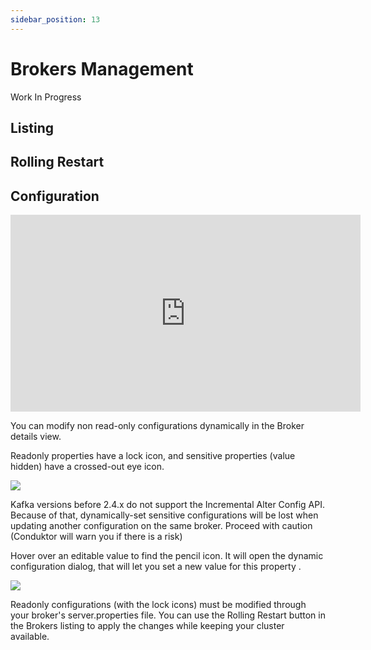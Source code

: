 ```yaml
---
sidebar_position: 13
---
```



# Brokers Management

<InfoBox type="info">Work In Progress</InfoBox>

## Listing

## Rolling Restart

## Configuration

<iframe
  width="560"
  height="315"
  src="https://www.youtube.com/embed/r1FJVLEym-Y"
  title="YouTube video player"
  frameborder="0"
  allow="accelerometer; autoplay; clipboard-write; encrypted-media; gyroscope; picture-in-picture"
  allowfullscreen
></iframe>

You can modify non read-only configurations dynamically in the Broker details view.&#x20;

Readonly properties have a lock icon, and sensitive properties (value hidden) have a crossed-out eye icon.

![](./assets/broker-details.png)

<InfoBox type="warning">
  Kafka versions before 2.4.x do not support the Incremental Alter Config API. Because of that,
  dynamically-set sensitive configurations will be lost when updating another configuration on the
  same broker. Proceed with caution (Conduktor will warn you if there is a risk)
</InfoBox>

Hover over an editable value to find the pencil icon. It will open the dynamic configuration dialog, that will let you set a new value for this property .

![](./assets/dynamic-conf-4.png)

Readonly configurations (with the lock icons) must be modified through your broker's server.properties file. You can use the Rolling Restart button in the Brokers listing to apply the changes while keeping your cluster available.
